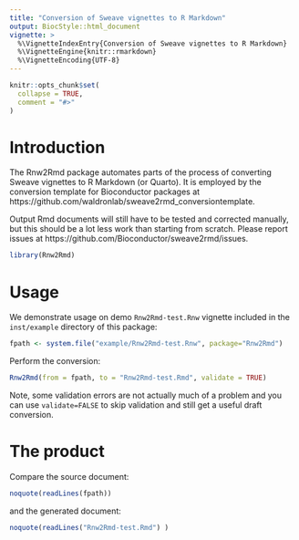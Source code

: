 ```yaml
---
title: "Conversion of Sweave vignettes to R Markdown"
output: BiocStyle::html_document
vignette: >
  %\VignetteIndexEntry{Conversion of Sweave vignettes to R Markdown}
  %\VignetteEngine{knitr::rmarkdown}
  %\VignetteEncoding{UTF-8}
---
```


```r
knitr::opts_chunk$set(
  collapse = TRUE,
  comment = "#>"
)
```

# Introduction

The Rnw2Rmd package automates parts of the process of converting Sweave vignettes to R Markdown (or Quarto). It is employed by the conversion template for Bioconductor packages at https://github.com/waldronlab/sweave2rmd_conversiontemplate. 

Output Rmd documents will still have to be tested and corrected manually,
but this should be a lot less work than starting from scratch. Please report issues at https://github.com/Bioconductor/sweave2rmd/issues. 

```r
library(Rnw2Rmd)
```

# Usage

We demonstrate usage on demo `Rnw2Rmd-test.Rnw` vignette included in the 
`inst/example` directory of this package:
```r
fpath <- system.file("example/Rnw2Rmd-test.Rnw", package="Rnw2Rmd")
```

Perform the conversion:
```r
Rnw2Rmd(from = fpath, to = "Rnw2Rmd-test.Rmd", validate = TRUE)
```

Note, some validation errors are not actually much of a problem and 
you can use `validate=FALSE` to skip validation and still get a useful draft
conversion. 

# The product

Compare the source document:
```r
noquote(readLines(fpath))
```

and the generated document:

```r
noquote(readLines("Rnw2Rmd-test.Rmd") )
```

